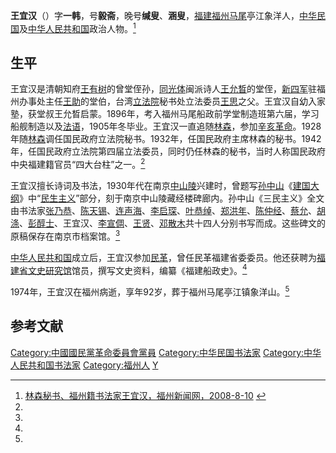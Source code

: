 '''王宜汉'''（{{bd|1882年||1974年|}}）字'''一韩'''，号'''毅斋'''，晚号'''缄叟'''、'''涵叟'''，[[福建|福建]][[福州|福州]][[馬尾區|马尾]]亭江象洋人，[[中华民国|中华民国]]及[[中华人民共和国|中华人民共和国]]政治人物。<ref name=fzxww>[http://fuzhou.fznews.com.cn/fzws/2008-8-10/2008810TNxZMzS6JI103726.shtml 林森秘书、福州籍书法家王宜汉，福州新闻网，2008-8-10] {{webarchive|url=https://web.archive.org/web/20111128100201/http://fuzhou.fznews.com.cn/fzws/2008-8-10/2008810TNxZMzS6JI103726.shtml |date=2011-11-28 }}</ref>

==生平==
王宜汉是清朝知府[[王有树|王有树]]的曾堂侄孙，[[同光体|同光体]]闽派诗人[[王允晳|王允晳]]的堂侄，[[新四军|新四军]]驻福州办事处主任[[王助|王助]]的堂伯，台湾[[立法院|立法院]]秘书处立法委员[[王思|王思]]之父。王宜汉自幼入家塾，获堂叔王允晳启蒙。1896年，考入福州马尾船政前学堂制造班第六届，学习船舰制造以及[[法语|法语]]，1905年冬毕业。王宜汉一直追随[[林森|林森]]，参加[[辛亥革命|辛亥革命]]。1928年随[[林森|林森]]调任国民政府立法院秘书。1932年，任国民政府主席林森的秘书。1942年，任国民政府立法院第四届立法委员，同时仍任林森的秘书，当时人称国民政府中央福建籍官员“四大台柱”之一。<ref name=fzxww/>

王宜汉擅长诗词及书法，1930年代在南京[[中山陵|中山陵]]兴建时，曾题写[[孙中山|孙中山]]《[[建国大纲|建国大纲]]》中“[[民生主义|民生主义]]”部分，刻于南京中山陵藏经楼碑廊内。孙中山《三民主义》全文由书法家[[张乃恭|张乃恭]]、[[陈天锡|陈天锡]]、[[连声海|连声海]]、[[李启琛|李启琛]]、[[叶恭绰|叶恭绰]]、[[郑洪年|郑洪年]]、[[陈仲经|陈仲经]]、[[蔡允|蔡允]]、[[胡涤|胡涤]]、[[彭醇士|彭醇士]]、王宜汉、[[李宣倜|李宣倜]]、[[王贤|王贤]]、[[邓散木|邓散木]]共十四人分别书写而成。这些碑文的原稿保存在南京市档案馆。<ref name=fzxww/>

[[中华人民共和国|中华人民共和国]]成立后，王宜汉参加[[民革|民革]]，曾任民革福建省委委员。他还获聘为[[福建省文史研究馆|福建省文史研究馆]]馆员，撰写文史资料，编纂《福建船政史》。<ref name=fzxww/>

1974年，王宜汉在福州病逝，享年92岁，葬于福州马尾亭江镇象洋山。<ref name=fzxww/>

==参考文献==
{{reflist}}

{{第4屆中華民國訓政時期立法委員名單}}
{{DEFAULTSORT:Wang王}}
[[Category:中國國民黨革命委員會黨員|Category:中國國民黨革命委員會黨員]]
[[Category:中华民国书法家|Category:中华民国书法家]]
[[Category:中华人民共和国书法家|Category:中华人民共和国书法家]]
[[Category:福州人|Category:福州人]]
[[Category:王姓|Y]]